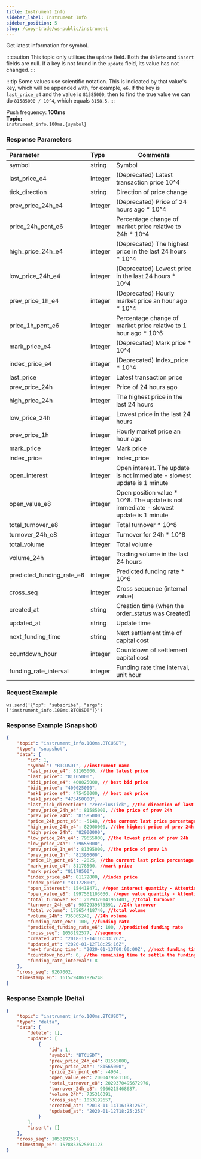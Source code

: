 ```yaml
---
title: Instrument Info
sidebar_label: Instrument Info
sidebar_position: 5
slug: /copy-trade/ws-public/instrument
---
```

Get latest information for symbol.

:::caution
This topic only utilises the `update` field. Both the `delete` and `insert` fields are null. If a key is not found in the `update` field, its value has not changed.
:::

:::tip
Some values use scientific notation. This is indicated by that value's key, which will be appended with, for example, `e6`. If the key is `last_price_e4` and the value is `81585000`, then to find the true value we can do `81585000 / 10^4`, which equals `8158.5`.
:::

Push frequency: **100ms**<br/>
**Topic:**<br/>
`instrument_info.100ms.{symbol}`

### Response Parameters
| Parameter | Type | Comments|
|:----- |:-----|----- |
|symbol|string |Symbol |
|last_price_e4 |integer |(Deprecated) Latest transaction price 10^4  |
|tick_direction |string |Direction of price change |
|prev_price_24h_e4 |integer |(Deprecated) Price of 24 hours ago * 10^4 |
|price_24h_pcnt_e6 |integer |Percentage change of market price relative to 24h * 10^4 |
|high_price_24h_e4 |integer |(Deprecated) The highest price in the last 24 hours * 10^4 |
|low_price_24h_e4 |integer |(Deprecated) Lowest price in the last 24 hours * 10^4 |
|prev_price_1h_e4 |integer |(Deprecated) Hourly market price an hour ago * 10^4 |
|price_1h_pcnt_e6 |integer |Percentage change of market price relative to 1 hour ago * 10^6 |
|mark_price_e4 |integer |(Deprecated) Mark price * 10^4 |
|index_price_e4 |integer |(Deprecated) Index_price * 10^4 |
|last_price |integer |Latest transaction price |
|prev_price_24h |integer |Price of 24 hours ago |
|high_price_24h |integer |The highest price in the last 24 hours |
|low_price_24h |integer |Lowest price in the last 24 hours |
|prev_price_1h |integer |Hourly market price an hour ago |
|mark_price |integer |Mark price |
|index_price |integer |Index_price |
|open_interest |integer |Open interest. The update is not immediate - slowest update is 1 minute |
|open_value_e8 |integer |Open position value * 10^8. The update is not immediate - slowest update is 1 minute |
|total_turnover_e8 |integer |Total turnover * 10^8 |
|turnover_24h_e8 |integer |Turnover for 24h * 10^8 |
|total_volume |integer |Total volume |
|volume_24h |integer |Trading volume in the last 24 hours |
|predicted_funding_rate_e6 |integer |Predicted funding rate * 10^6 |
|cross_seq |integer |Cross sequence (internal value) |
|created_at |string |Creation time (when the order_status was Created) |
|updated_at |string |Update time |
|next_funding_time |string |Next settlement time of capital cost |
|countdown_hour |integer |Countdown of settlement capital cost |
|funding_rate_interval |integer |Funding rate time interval, unit hour|

### Request Example

```http
ws.send('{"op": "subscribe", "args": ["instrument_info.100ms.BTCUSDT"]}')
```

### Response Example (Snapshot)

```json
{
    "topic": "instrument_info.100ms.BTCUSDT",
    "type": "snapshot",
    "data": {
        "id": 1,
        "symbol": "BTCUSDT", //instrument name
        "last_price_e4": 81165000, //the latest price
        "last_price": "81165000",
        "bid1_price_e4": 400025000, // best bid price
        "bid1_price": "400025000",
        "ask1_price_e4": 475450000, // best ask price
        "ask1_price": "475450000",
        "last_tick_direction": "ZeroPlusTick", //the direction of last tick:PlusTick,ZeroPlusTick,MinusTick,ZeroMinusTick
        "prev_price_24h_e4": 81585000, //the price of prev 24h
        "prev_price_24h": "81585000",
        "price_24h_pcnt_e6": -5148, //the current last price percentage change from prev 24h price
        "high_price_24h_e4": 82900000, //the highest price of prev 24h
        "high_price_24h": "82900000",
        "low_price_24h_e4": 79655000, //the lowest price of prev 24h
        "low_price_24h": "79655000",
        "prev_price_1h_e4": 81395000, //the price of prev 1h
        "prev_price_1h": "81395000",
        "price_1h_pcnt_e6": -2825, //the current last price percentage change from prev 1h price
        "mark_price_e4": 81178500, //mark price
        "mark_price": "81178500",
        "index_price_e4": 81172800, //index price
        "index_price": "81172800",
        "open_interest": 154418471, //open interest quantity - Attention, the update is not immediate - slowest update is 1 minute
        "open_value_e8": 1997561103030, //open value quantity - Attention, the update is not immediate - the slowest update is 1 minute
        "total_turnover_e8": 2029370141961401, //total turnover
        "turnover_24h_e8": 9072939873591, //24h turnover
        "total_volume": 175654418740, //total volume
        "volume_24h": 735865248, //24h volume
        "funding_rate_e6": 100, //funding rate
        "predicted_funding_rate_e6": 100, //predicted funding rate
        "cross_seq": 1053192577, //sequence
        "created_at": "2018-11-14T16:33:26Z",
        "updated_at": "2020-01-12T18:25:16Z",
        "next_funding_time": "2020-01-13T00:00:00Z", //next funding time
        "countdown_hour": 6, //the remaining time to settle the funding fee
        "funding_rate_interval": 8
    },
    "cross_seq": 9267002,
    "timestamp_e6": 1615794861826248
}
```

### Response Example (Delta)

```json
{
    "topic": "instrument_info.100ms.BTCUSDT",
    "type": "delta",
    "data": {
        "delete": [],
        "update": [
            {
                "id": 1,
                "symbol": "BTCUSDT",
                "prev_price_24h_e4": 81565000,
                "prev_price_24h": "81565000",
                "price_24h_pcnt_e6": -4904,
                "open_value_e8": 2000479681106,
                "total_turnover_e8": 2029370495672976,
                "turnover_24h_e8": 9066215468687,
                "volume_24h": 735316391,
                "cross_seq": 1053192657,
                "created_at": "2018-11-14T16:33:26Z",
                "updated_at": "2020-01-12T18:25:25Z"
            }
        ],
        "insert": []
    },
    "cross_seq": 1053192657,
    "timestamp_e6": 1578853525691123
}
```
